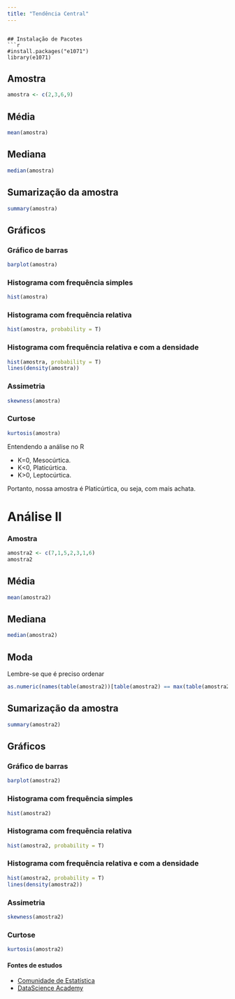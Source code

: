 ```yaml
---
title: "Tendência Central"
---
```


```

## Instalação de Pacotes
```r
#install.packages("e1071")
library(e1071)
```

## Amostra
```r
amostra <- c(2,3,6,9)
```

## Média
```r
mean(amostra)
```
## Mediana
```r
median(amostra)
```
## Sumarização da amostra
```r
summary(amostra)
```
## Gráficos

### Gráfico de barras

```r
barplot(amostra)
```

### Histograma com frequência simples
```r
hist(amostra)
```


### Histograma com frequência relativa
```r
hist(amostra, probability = T)
```

### Histograma com frequência relativa e com a densidade
```r
hist(amostra, probability = T)
lines(density(amostra))
```

### Assimetria
```r
skewness(amostra)
```

### Curtose
```r
kurtosis(amostra)
```
Entendendo a análise no R

* K=0, Mesocúrtica.
* K<0, Platicúrtica.
* K>0, Leptocúrtica.

Portanto, nossa amostra é Platicúrtica, ou seja, com mais achata.


# Análise II

### Amostra
```r
amostra2 <- c(7,1,5,2,3,1,6)
amostra2
```

## Média
```r
mean(amostra2)
```
## Mediana
```r
median(amostra2)
```

## Moda
Lembre-se que é preciso ordenar
```r
as.numeric(names(table(amostra2))[table(amostra2) == max(table(amostra2))])
```


## Sumarização da amostra
```r
summary(amostra2)
```
## Gráficos

### Gráfico de barras

```r
barplot(amostra2)
```

### Histograma com frequência simples
```r
hist(amostra2)
```


### Histograma com frequência relativa
```r
hist(amostra2, probability = T)
```

### Histograma com frequência relativa e com a densidade
```r
hist(amostra2, probability = T)
lines(density(amostra2))
```

### Assimetria
```r
skewness(amostra2)
```

### Curtose
```r
kurtosis(amostra2)
```


#### Fontes de estudos

* [Comunidade de Estatística](https://comunidadeestatistica.landen.co/)
* [DataScience Academy](https://www.datascienceacademy.com.br)